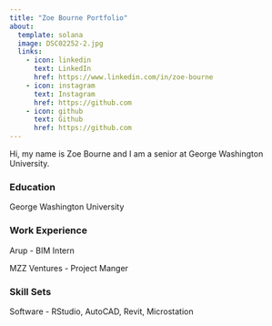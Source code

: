 ```yaml
---
title: "Zoe Bourne Portfolio"
about:
  template: solana
  image: DSC02252-2.jpg
  links: 
    - icon: linkedin
      text: LinkedIn
      href: https://www.linkedin.com/in/zoe-bourne
    - icon: instagram
      text: Instagram
      href: https://github.com
    - icon: github
      text: Github
      href: https://github.com
---
```


Hi, my name is Zoe Bourne and I am a senior at George Washington University.

### Education

George Washington University

### Work Experience

Arup - BIM Intern

MZZ Ventures - Project Manger

### Skill Sets

Software - RStudio, AutoCAD, Revit, Microstation

```r

```
